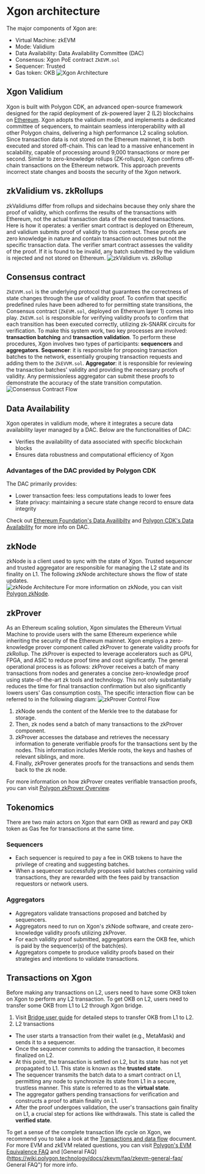 # Xgon architecture
The major components of Xgon are:
- Virtual Machine: zkEVM
- Mode: Validium
- Data Availability: Data Availability Committee (DAC)
- Consensus: Xgon PoE contract `ZkEVM.sol`
- Sequencer: Trusted
- Gas token: OKB
![Xgon Architecture](./img/xgon-architecture.png)

## Xgon Validium
Xgon is built with Polygon CDK, an advanced open-source framework designed for the rapid deployment of zk-powered layer 2 (L2) blockchains on [Ethereum](https://ethereum.org/en/ "Ethereum"). 
Xgon adopts the validium mode, and implements a dedicated committee of sequencers, to maintain seamless interoperability with all other Polygon chains, delivering a high performance L2 scaling solution.
Since transaction data is not stored on the Ethereum mainnet, it is both executed and stored off-chain. This can lead to a massive enhancement in scalability, capable of processing around 9,000 transactions or more per second.
Similar to zero-knowledge rollups (ZK-rollups), Xgon confirms off-chain transactions on the Ethereum network. This approach prevents incorrect state changes and boosts the security of the Xgon network.

## zkValidium vs. zkRollups
zkValidiums differ from rollups and sidechains because they only share the proof of validity, which confirms the results of the transactions with Ethereum, not the actual transaction data of the executed transactions.
Here is how it operates: a verifier smart contract is deployed on Ethereum, and validium submits proof of validity to this contract. These proofs are zero knowledge in nature and contain transaction outcomes but not the specific transaction data.
The verifier smart contract assesses the validity of the proof. If it is found to be invalid, any batch submitted by the validium is rejected and not stored on Ethereum.
![zkValidium vs. zkRollup](./img/zkvalidium-vs-zkrollup.png)

## Consensus contract
`ZkEVVM.sol` is the underlying protocol that guarantees the correctness of state changes through the use of validity proof. To confirm that specific predefined rules have been adhered to for permitting state transitions, the Consensus contract (`ZkEVM.sol`, deployed on Ethereum layer 1) comes into play.
`ZkEVM.sol` is responsible for verifying validity proofs to confirm that each transition has been executed correctly, utilizing zk-SNARK circuits for verification. To make this system work, two key processes are involved: **transaction batching** and **transaction validation**.
To perform these procedures, Xgon involves two types of participants: **sequencers** and **aggregators**.
**Sequencer**: it is responsible for proposing transaction batches to the network, essentially grouping transaction requests and adding them to the `ZkEVVM.sol`.
**Aggregator**: it is responsible for reviewing the transaction batches' validity and providing the necessary proofs of validity. Any permissionless aggregator can submit these proofs to demonstrate the accuracy of the state transition computation.
![Consensus Contract Flow](./img/consensus-contract-flow.png)

## Data Availability
Xgon operates in validium mode, where it integrates a secure data availability layer managed by a DAC. Below are the functionalities of DAC:
- Verifies the availability of data associated with specific blockchain blocks
- Ensures data robustness and computational efficiency of Xgon

### Advantages of the DAC provided by Polygon CDK
The DAC primarily provides:
- Lower transaction fees: less computations leads to lower fees
- State privacy: maintaining a secure state change record to ensure data integrity

<Tip title="Note">Check out [Ethereum Foundation's Data Availibilty](https://ethereum.org/en/developers/docs/data-availability/ "Ethereum Foundation's Data Availibilty") and [Polygon CDK's Data Availability](https://ethereum.org/en/developers/docs/data-availability/ "Polygon CDK's Data Availability") for more info on DAC.</Tip>

## zkNode
zkNode is a client used to sync with the state of Xgon. Trusted sequencer and trusted aggregator are responsible for managing the L2 state and its finality on L1. The following zkNode architecture shows the flow of state updates.  
![zkNode Architecture](./img/zknode-architecture.png)
<Tip title="Note">For more information on zkNode, you can visit [Polygon zkNode](https://wiki.polygon.technology/docs/zkevm/zknode/zknode-overview/ "Polygon zkNode").</Tip>

## zkProver
As an Ethereum scaling solution, Xgon simulates the Ethereum Virtual Machine to provide users with the same Ethereum experience while inheriting the security of the Ethereum mainnet.
Xgon employs a zero-knowledge prover component called zkProver to generate validity proofs for zkRollup. The zkProver is expected to leverage accelerators such as GPU, FPGA, and ASIC to reduce proof time and cost significantly.
The general operational process is as follows: zkProver receives a batch of many transactions from nodes and generates a concise zero-knowledge proof using state-of-the-art zk tools and technology. This not only substantially reduces the time for final transaction confirmation but also significantly lowers users' Gas consumption costs. The specific interaction flow can be referred to in the following diagram:
![zkProver Control Flow](./img/zkprover-control-flow.png)
1. zkNode sends the content of the Merkle tree to the database for storage.
2. Then, zk nodes send a batch of many transactions to the zkProver component.
3. zkProver accesses the database and retrieves the necessary information to generate verifiable proofs for the transactions sent by the nodes. This information includes Merkle roots, the keys and hashes of relevant siblings, and more.
4. Finally, zkProver generates proofs for the transactions and sends them back to the zk node.

<Tip title="Note">For more information on how zkProver creates verifiable transaction proofs, you can visit [Polygon zkProver Overview](https://wiki.polygon.technology/docs/zkevm/zkProver/overview/ "Polygon zkProver Overview").</Tip>

## Tokenomics
There are two main actors on Xgon that earn OKB as reward and pay OKB token as Gas fee for transactions at the same time.
### Sequencers
- Each sequencer is required to pay a fee in OKB tokens to have the privilege of creating and suggesting batches.
- When a sequencer successfully proposes valid batches containing valid transactions, they are rewarded with the fees paid by transaction requestors or network users.

### Aggregators
- Aggregators validate transactions proposed and batched by sequencers.
- Aggregators need to run on Xgon's zkNode software, and create zero-knowledge validity proofs utilizing zkProver.
- For each validity proof submitted, aggregators earn the OKB fee, which is paid by the sequencer(s) of the batch(es).
- Aggregators compete to produce validity proofs based on their strategies and intentions to validate transactions.

## Transactions on Xgon
Before making any transactions on L2, users need to have some OKB token on Xgon to perform any L2 transaction. To get OKB on L2, users need to transfer some OKB from L1 to L2 through Xgon bridge.
1. Visit [Bridge user guide](/getting-started/user-guide/bridge "Bridge user guide") for detailed steps to transfer OKB from L1 to L2.
2. L2 transactions
  - The user starts a transaction from their wallet (e.g., MetaMask) and sends it to a sequencer.
  - Once the sequencer commits to adding the transaction, it becomes finalized on L2.
  - At this point, the transaction is settled on L2, but its state has not yet propagated to L1. This state is known as the **trusted state**.
  - The sequencer transmits the batch data to a smart contract on L1, permitting any node to synchronize its state from L1 in a secure, trustless manner. This state is referred to as the **virtual state**.
  - The aggregator gathers pending transactions for verification and constructs a proof to attain finality on L1.
  - After the proof undergoes validation, the user's transactions gain finality on L1, a crucial step for actions like withdrawals. This state is called the **verified state**.
  
To get a sense of the complete transaction life cycle on Xgon, we recommend you to take a look at the [Transactions and data flow](/technology/xgon-protocol/transactions-n-data-flow "Transactions and data flow") document.
<Tip title="Note">For more EVM and zkEVM related questions, you can visit [Polygon's EVM Equivalence FAQ](https://wiki.polygon.technology/docs/zkevm/faq/zkevm-eth-faq/ "Polygon's EVM Equivalence FAQ") and [General FAQ](https://wiki.polygon.technology/docs/zkevm/faq/zkevm-general-faq/ General FAQ") for more info.</Tip>
